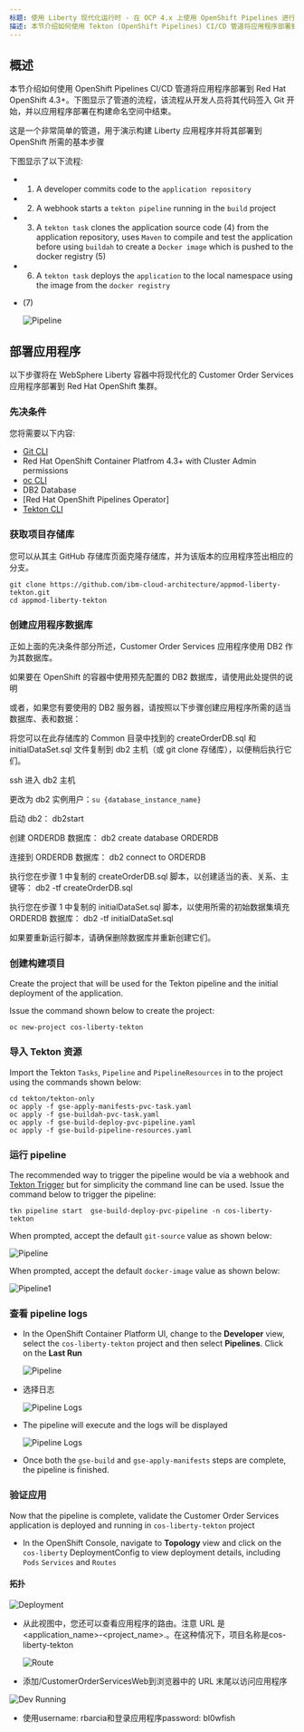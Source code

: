 ```yaml
---
标题: 使用 Liberty 现代化运行时 - 在 OCP 4.x 上使用 OpenShift Pipelines 进行部署
描述: 本节介绍如何使用 Tekton (OpenShift Pipelines) CI/CD 管道将应用程序部署到 Red Hat OpenShift 4.3。下图显示了管道的流程，该流程从开发人员将其代码签入 Git 开始，并以应用程序部署在构建命名空间中结束。
---
```



<PageDescription>


## 概述
本节介绍如何使用 OpenShift Pipelines CI/CD 管道将应用程序部署到 Red Hat OpenShift 4.3+。下图显示了管道的流程，该流程从开发人员将其代码签入 Git 开始，并以应用程序部署在构建命名空间中结束。
</PageDescription>

这是一个非常简单的管道，用于演示构建 Liberty 应用程序并将其部署到 OpenShift 所需的基本步骤

下图显示了以下流程:

- 1) A developer commits code to the `application repository`

- 2) A webhook starts a `tekton pipeline` running in the `build` project

- 3) A `tekton task` clones the application source code (4) from the application repository, uses `Maven` to compile and test the application before using `buildah` to create a `Docker image` which is pushed to the docker registry (5)

- 6) A `tekton task` deploys the `application` to the local namespace using the image from the `docker registry` 
- (7)

  ![Pipeline](images/tekton-flow.jpg)

## 部署应用程序
  以下步骤将在 WebSphere Liberty 容器中将现代化的 Customer Order Services 应用程序部署到 Red Hat OpenShift 集群。

### 先决条件
您将需要以下内容:

- [Git CLI](https://git-scm.com/book/en/v2/Getting-Started-Installing-Git)
- Red Hat OpenShift Container Platfrom 4.3+ with Cluster Admin permissions
- [oc CLI](https://docs.openshift.com/container-platform/3.11/cli_reference/get_started_cli.html)
- DB2 Database
- [Red Hat OpenShift Pipelines Operator]
- [Tekton CLI](https://github.com/tektoncd/cli)

### 获取项目存储库
您可以从其主 GitHub 存储库页面克隆存储库，并为该版本的应用程序签出相应的分支。

```
git clone https://github.com/ibm-cloud-architecture/appmod-liberty-tekton.git
cd appmod-liberty-tekton
```

### 创建应用程序数据库
正如上面的先决条件部分所述，Customer Order Services 应用程序使用 DB2 作为其数据库。 

如果要在 OpenShift 的容器中使用预先配置的 DB2 数据库，请使用此处提供的说明  

或者，如果您有要使用的 DB2 服务器，请按照以下步骤创建应用程序所需的适当数据库、表和数据：  

将您可以在此存储库的 Common 目录中找到的 createOrderDB.sql 和 initialDataSet.sql 文件复制到 db2 主机（或 git clone 存储库），以便稍后执行它们。  

ssh 进入 db2 主机  

更改为 db2 实例用户：`su {database_instance_name}`  

启动 db2： db2start  

创建 ORDERDB 数据库： db2 create database ORDERDB  

连接到 ORDERDB 数据库： db2 connect to ORDERDB  

执行您在步骤 1 中复制的 createOrderDB.sql 脚本，以创建适当的表、关系、主键等： db2 -tf createOrderDB.sql  

执行您在步骤 1 中复制的 initialDataSet.sql 脚本，以使用所需的初始数据集填充 ORDERDB 数据库： db2 -tf initialDataSet.sql  

如果要重新运行脚本，请确保删除数据库并重新创建它们。  

### 创建构建项目
Create the project that will be used for the Tekton pipeline and the initial deployment of the application.

Issue the command shown below to create the project:
```
oc new-project cos-liberty-tekton
```

### 导入 Tekton 资源
Import the Tekton `Tasks`, `Pipeline` and `PipelineResources` in to the project using the commands shown below:

```
cd tekton/tekton-only
oc apply -f gse-apply-manifests-pvc-task.yaml
oc apply -f gse-buildah-pvc-task.yaml
oc apply -f gse-build-deploy-pvc-pipeline.yaml
oc apply -f gse-build-pipeline-resources.yaml
```

### 运行 pipeline
The recommended way to trigger the pipeline would be via a webhook and [Tekton Trigger](https://github.com/tektoncd/triggers) but for simplicity the command line can be used. Issue the command below to trigger the pipeline:

```
tkn pipeline start  gse-build-deploy-pvc-pipeline -n cos-liberty-tekton
```

When prompted, accept the default `git-source` value as shown below:

  ![Pipeline](images/tekton-only/start-1.jpg)

When prompted, accept the default `docker-image` value as shown below:

  ![Pipeline1](images/tekton-only/start-2.jpg)

### 查看 pipeline logs
- In the OpenShift Container Platform UI, change to the **Developer** view, select the `cos-liberty-tekton` project and then select **Pipelines**. Click on the **Last Run**

  ![Pipeline](images/tekton-only/run-1.jpg)

- 选择日志

  ![Pipeline Logs](images/tekton-only/run-2.jpg)

- The pipeline will execute and the logs will be displayed

  ![Pipeline Logs](images/tekton-only/run-3.jpg)

- Once both the `gse-build` and `gse-apply-manifests` steps are complete, the pipeline is finished.

### 验证应用
Now that the pipeline is complete, validate the Customer Order Services application is deployed and running in `cos-liberty-tekton` project

- In the OpenShift Console, navigate to **Topology** view and click on the `cos-liberty` DeploymentConfig to view deployment details, including `Pods` `Services` and `Routes`

#### 拓扑
  ![Deployment](images/tekton-only/validate-1.jpg)

- 从此视图中，您还可以查看应用程序的路由。注意 URL 是 <application_name>-<project_name>.<ocp cluster url>。在这种情况下，项目名称是cos-liberty-tekton

  ![Route](images/tekton-only/route.jpg)

-  添加/CustomerOrderServicesWeb到浏览器中的 URL 末尾以访问应用程序

  ![Dev Running](images/liberty-deploy/dev-running.jpg)

- 使用username: rbarcia和登录应用程序password: bl0wfish


